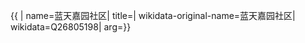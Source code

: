 {{ {{{1|PRC admin/showdata}}}|
name=蓝天嘉园社区|
title=|
wikidata-original-name=蓝天嘉园社区|
wikidata=Q26805198|
arg={{{arg|}}}}}